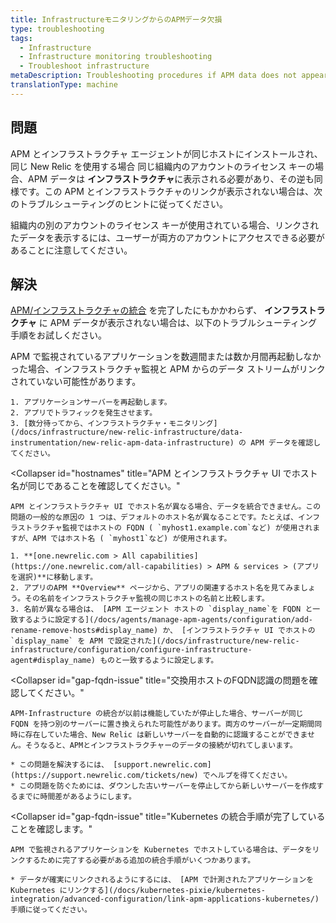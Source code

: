 ```yaml
---
title: InfrastructureモニタリングからのAPMデータ欠損
type: troubleshooting
tags:
  - Infrastructure
  - Infrastructure monitoring troubleshooting
  - Troubleshoot infrastructure
metaDescription: Troubleshooting procedures if APM data does not appear in your infrastructure monitoring UI in New Relic.
translationType: machine
---
```


## 問題

APM とインフラストラクチャ エージェントが同じホストにインストールされ、同じ New Relic を使用する場合 <InlinePopover type="licenseKey"/>同じ組織内のアカウントのライセンス キーの場合、APM データは **インフラストラクチャ**に表示される必要があり、その逆も同様です。この APM とインフラストラクチャのリンクが表示されない場合は、次のトラブルシューティングのヒントに従ってください。

組織内の別のアカウントのライセンス キーが使用されている場合、リンクされたデータを表示するには、ユーザーが両方のアカウントにアクセスできる必要があることに注意してください。

## 解決

[APM/インフラストラクチャの統合](/docs/infrastructure/new-relic-infrastructure/data-instrumentation/new-relic-apm-data-infrastructure) を完了したにもかかわらず、 **インフラストラクチャ** に APM データが表示されない場合は、以下のトラブルシューティング手順をお試しください。

<CollapserGroup>
  <Collapser
    id="restart-app-server"
    title="アプリサーバーを再起動します。"
  >
    APM で監視されているアプリケーションを数週間または数か月間再起動しなかった場合、インフラストラクチャ監視と APM からのデータ ストリームがリンクされていない可能性があります。

    1. アプリケーションサーバーを再起動します。
    2. アプリでトラフィックを発生させます。
    3. [数分待ってから、インフラストラクチャ・モニタリング](/docs/infrastructure/new-relic-infrastructure/data-instrumentation/new-relic-apm-data-infrastructure) の APM データを確認してください。
  </Collapser>

  <Collapser
    id="hostnames"
    title="APM とインフラストラクチャ UI でホスト名が同じであることを確認してください。"
  >
    APM とインフラストラクチャ UI でホスト名が異なる場合、データを統合できません。この問題の一般的な原因の 1 つは、デフォルトのホスト名が異なることです。たとえば、インフラストラクチャ監視ではホストの FQDN ( `myhost1.example.com`など) が使用されますが、APM ではホスト名 ( `myhost1`など) が使用されます。

    1. **[one.newrelic.com > All capabilities](https://one.newrelic.com/all-capabilities) > APM & services > (アプリを選択)**に移動します。
    2. アプリのAPM **Overview** ページから、アプリの関連するホスト名を見てみましょう。その名前をインフラストラクチャ監視の同じホストの名前と比較します。
    3. 名前が異なる場合は、 [APM エージェント ホストの `display_name`を FQDN と一致するように設定する](/docs/agents/manage-apm-agents/configuration/add-rename-remove-hosts#display_name) か、 [インフラストラクチャ UI でホストの `display_name` を APM で設定された](/docs/infrastructure/new-relic-infrastructure/configuration/configure-infrastructure-agent#display_name) ものと一致するように設定します。
  </Collapser>

  <Collapser
    id="gap-fqdn-issue"
    title="交換用ホストのFQDN認識の問題を確認してください。"
  >
    APM-Infrastructure の統合が以前は機能していたが停止した場合、サーバーが同じ FQDN を持つ別のサーバーに置き換えられた可能性があります。両方のサーバーが一定期間同時に存在していた場合、New Relic は新しいサーバーを自動的に認識することができません。そうなると、APMとインフラストラクチャーのデータの接続が切れてしまいます。

    * この問題を解決するには、 [support.newrelic.com](https://support.newrelic.com/tickets/new) でヘルプを得てください。
    * この問題を防ぐためには、ダウンした古いサーバーを停止してから新しいサーバーを作成するまでに時間差があるようにします。
  </Collapser>

  <Collapser
    id="gap-fqdn-issue"
    title="Kubernetes の統合手順が完了していることを確認します。"
  >
    APM で監視されるアプリケーションを Kubernetes でホストしている場合は、データをリンクするために完了する必要がある追加の統合手順がいくつかあります。

    * データが確実にリンクされるようにするには、 [APM で計測されたアプリケーションを Kubernetes にリンクする](/docs/kubernetes-pixie/kubernetes-integration/advanced-configuration/link-apm-applications-kubernetes/)手順に従ってください。
  </Collapser>
</CollapserGroup>